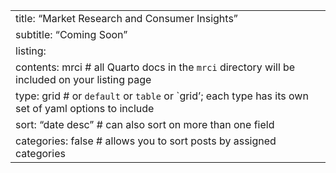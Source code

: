 ---
title: "Market Research and Consumer Insights"
subtitle: "Coming Soon"
listing: 
  contents: mrci # all Quarto docs in the `mrci` directory will be included on your listing page
  type: grid # or `default` or `table` or `grid'; each type has its own set of yaml options to include
  sort: "date desc" # can also sort on more than one field
  categories: false # allows you to sort posts by assigned categories 
---